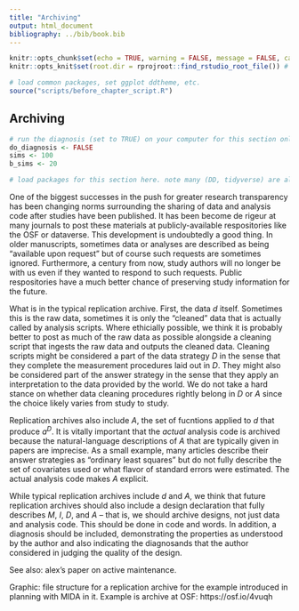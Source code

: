 ```yaml
---
title: "Archiving"
output: html_document
bibliography: ../bib/book.bib 
---
```


<!-- note do_bookdown is set in index.rmd, so we know if you're running just this .Rmd or compiling the book-->
```r
knitr::opts_chunk$set(echo = TRUE, warning = FALSE, message = FALSE, cache = FALSE)
knitr::opts_knit$set(root.dir = rprojroot::find_rstudio_root_file()) # files are all relative to RStudio project home
```

```r
# load common packages, set ggplot ddtheme, etc.
source("scripts/before_chapter_script.R")
```

<!-- start post here, do not edit above -->

## Archiving

<!-- make sure to rename the section title below -->

```r
# run the diagnosis (set to TRUE) on your computer for this section only before pushing to Github. no diagnosis will ever take place on github.
do_diagnosis <- FALSE
sims <- 100
b_sims <- 20
```

```r
# load packages for this section here. note many (DD, tidyverse) are already available, see scripts/package-list.R
```

One of the biggest successes in the push for greater research transparency has been changing norms surrounding the sharing of data and analysis code after studies have been published. It has been become de rigeur at many journals to post these materials at publicly-available respositories like the OSF or dataverse. This development is undoubtedly a good thing. In older manuscripts, sometimes data or analyses are described as being "available upon request" but of course such requests are sometimes ignored. Furthermore, a century from now, study authors will no longer be with us even if they wanted to respond to such requests. Public respositories have a much better chance of preserving study information for the future.

What is in the typical replication archive. First, the data $d$ itself. Sometimes this is the raw data, sometimes it is only the "cleaned" data that is actually called by analysis scripts. Where ethicially possible, we think it is probably better to post as much of the raw data as possible alongside a cleaning script that ingests the raw data and outputs the cleaned data. Cleaning scripts might be considered a part of the data strategy $D$ in the sense that they complete the measurement procedures laid out in $D$. They might also be considered part of the answer strategy in the sense that they apply an interpretation to the data provided by the world. We do not take a hard stance on whether data cleaning procedures rightly belong in $D$ or $A$ since the choice likely varies from study to study.

Replication archives also include $A$, the set of fucntions applied to $d$ that produce $a^D$. It is vitally important that the *actual* analysis code is archived because the natural-language descriptions of $A$ that are typically given in papers are imprecise. As a small example, many articles describe their answer strategies as "ordinary least squares" but do not fully describe the set of covariates used or what flavor of standard errors were estimated. The actual analysis code makes $A$ explicit.

While typical replication archives include $d$ and $A$, we think that future replication archives should also include a design declaration that fully describes $M$, $I$, $D$, and $A$ -- that is, we should archive designs, not just data and analysis code. This should be done in code and words. In addition, a diagnosis should be included, demonstrating the properties as understood by the author and also indicating the diagnosands that the author considered in judging the quality of the design.

See also: alex's paper on active maintenance.

Graphic: file structure for a replication archive for the example introduced in planning with MIDA in it. Example is archive at OSF: https://osf.io/4vuqh

